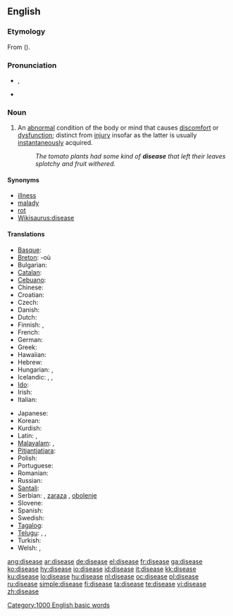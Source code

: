 ==English==

===Etymology===
From {{etyl|fro}} {{term|desaise|lang=fro}} ({{prefix|dis|ease}}).

===Pronunciation===
* {{IPA|/disiːz/}}, {{IPA|/dəsiːz/}}
* {{audio|en-us-disease.ogg|Audio (US)}}
*: {{rhymes|iːz}}

===Noun===
{{wikipedia}}
{{en-noun}}

# {{pathology}} An [[abnormal]] condition of the body or mind that causes [[discomfort]] or [[dysfunction]]; distinct from [[injury]] insofar as the latter is usually [[instantaneous]]ly acquired.
#: ''The tomato plants had some kind of '''disease''' that left their leaves splotchy and fruit withered.''

====Synonyms====
* [[illness]]
* [[malady]]
* [[rot]]
* [[Wikisaurus:disease]]

====Translations====
{{trans-top|an abnormal condition of the body causing discomfort or dysfunction}}
* [[Basque]]: {{t|eu|eritasun|xs=Basque}}
* [[Breton]]: {{t|br|kleñved|m|xs=Breton}} -où {{p}}
* Bulgarian: {{t|bg|болест|f|tr=bolest|sc=Cyrl}}
* [[Catalan]]: {{t|ca|malaltia|f}}
* [[Cebuano]]: {{tø|ceb|sakit|xs=Cebuano}}
* Chinese: {{t-|cmn|病|tr=bìng|sc=Hani|xs=Mandarin}}
* Croatian: {{t+|hr|bolest|f|alt=bȍlēst}}
* Czech: {{t+|cs|nemoc|f}}
* Danish: {{t|da|sygdom}}
* Dutch: {{t+|nl|ziekte|f}}
* Finnish: {{t+|fi|sairaus}}, {{t-|fi|tauti}}
* French: {{t+|fr|maladie|f}}
* German: {{t+|de|Krankheit|f}}
* Greek: {{t+|el|ασθένεια|tr=asthéneia|sc=Grek}}
* Hawaiian: {{tø|haw|maʻi|xs=Hawaiian}}
* Hebrew: {{t+|he|מחלה|f|tr=makhala|sc=Hebr}}
* Hungarian: {{t+|hu|betegség}}, {{t-|hu|kór}}
* Icelandic: {{t+|is|sjúkdómur}}, {{t+|is|sýki}}, {{t+|is|mein}}
* [[Ido]]: {{t|io|malad-eso|xs=Ido}}
* Irish: {{t-|ga|galar|m|xs=Irish}}
* Italian: {{t+|it|malattia|f}}
{{trans-mid}}
* Japanese: {{t+|ja|病気|tr=byōki|sc=Jpan}}
* Korean: {{t-|ko|질병|sc=Hang}}
* Kurdish: {{t|ku|نه‌خۆشی|sc=ku-Arab}}
* Latin: {{t+|la|morbus|m}}, {{t|la|infirmitas|f}}
* [[Malayalam]]: {{t|ml|രോഗം|tr=rogam|xs=Malayalam}}, {{t|ml|സുഖക്കേട്|tr=sukhakketu|xs=Malayalam}}
* [[Pitjantjatjara]]: {{tø|pjt|pika|xs=Pitjantjatjara}}
* Polish: {{t+|pl|choroba |f}}
* Portuguese: {{t+|pt|doença|f}}
* Romanian: {{t-|ro|boală|f}}
* Russian: {{t+|ru|заболевание|tr=zabolevaniye|sc=Cyrl}}
* [[Santali]]: {{tø|sat|ᱨᱳᱜ|tr=rog|sc=Olck}}
* Serbian: {{t-|sr|bolest|f}}, [[zaraza]] {{f}}, [[obolenje]] {{n}}
* Slovene: {{t+|sl|bolezen|f}}
* Spanish: {{t+|es|enfermedad|f}}
* Swedish: {{t+|sv|sjukdom|c}}
* [[Tagalog]]: {{t-|tl|sakit|xs=Tagalog}}
* [[Telugu]]: {{t|te|వ్యాధి|tr=vyaadhi|sc=Telu}}, {{t|te|రోగము|tr=roagamu|sc=Telu}}, {{t|te|జబ్బు|tr=jabbu|sc=Telu}}
* Turkish: {{t+|tr|hastalık}}
* Welsh: {{t|cy|clefyd|xs=Welsh}}, {{t|cy|afiechyd|xs=Welsh}}
{{trans-bottom}}

[[Category:1000 English basic words]]
[[Category:Diseases| ]]

[[ang:disease]]
[[ar:disease]]
[[de:disease]]
[[el:disease]]
[[fr:disease]]
[[ga:disease]]
[[ko:disease]]
[[hy:disease]]
[[io:disease]]
[[id:disease]]
[[it:disease]]
[[kk:disease]]
[[ku:disease]]
[[lo:disease]]
[[hu:disease]]
[[nl:disease]]
[[oc:disease]]
[[pl:disease]]
[[ru:disease]]
[[simple:disease]]
[[fi:disease]]
[[ta:disease]]
[[te:disease]]
[[vi:disease]]
[[zh:disease]]